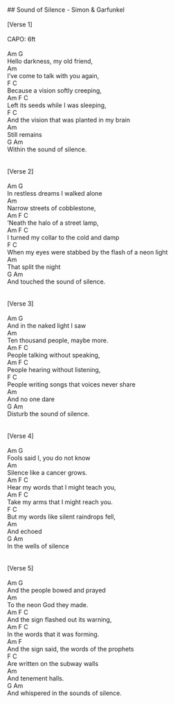 \
## Sound of Silence - Simon \& Garfunkel\
\
[Verse 1]\
\
CAPO:  6ft\
\
Am                       G\
Hello darkness, my old friend,\
                           Am\
I've come to talk with you again,\
                  F     C          \
Because a vision softly creeping,\
         Am             F     C                  \
Left its seeds while I was sleeping,\
         F                               C    \
And the vision that was planted in my brain\
       Am       \
Still remains\
             G       Am               \
Within the sound of silence.\
\
\
[Verse 2]\
\
 Am                          G         \
In restless dreams I walked alone\
                        Am\
Narrow streets of cobblestone,\
 Am                 F        C\
'Neath the halo of a street lamp,\
              Am           F        C\
I turned my collar to the cold and damp\
        F                                         C     \
When my eyes were stabbed by the flash of a neon light\
               Am\
That split the night\
                G        Am\
And touched the sound of silence.\
\
\
[Verse 3]\
\
Am                         G\
And in the naked light I saw\
                           Am\
Ten thousand people, maybe more.\
Am                F       C\
People talking without speaking,\
Am                    F       C\
People hearing without listening,\
                 F                       C\
People writing songs that voices never share\
           Am\
And no one dare\
             G        Am\
Disturb the sound of silence.\
\
\
[Verse 4]\
\
Am                         G\
Fools said I, you do not know\
                      Am\
Silence like a cancer grows.\
Am                     F          C\
Hear my words that I might teach you,\
Am                    F           C\
Take my arms that I might reach you.\
         F                          C\
But my words like silent raindrops fell,\
      Am\
And echoed\
       G        Am\
In the wells of silence\
\
\
[Verse 5]\
\
Am                        G\
And the people bowed and prayed\
                     Am\
To the neon God they made.\
Am                         F      C\
 And the sign flashed out its warning,\
Am                     F     C\
In the words that it was forming.\
         Am              F\
And the sign said, the words of the prophets\
        F                    C\
Are written on the subway walls\
               Am\
And tenement halls.\
                      G         Am      \
And whispered in the sounds of silence.\
\
